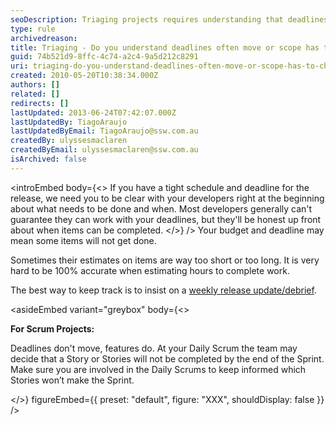 ```yaml
---
seoDescription: Triaging projects requires understanding that deadlines can shift and scope may need to adapt, ensuring clear communication with developers from the start.
type: rule
archivedreason:
title: Triaging - Do you understand deadlines often move or scope has to change?
guid: 74b521d9-8ffc-4c74-a2c4-9a5d212c8291
uri: triaging-do-you-understand-deadlines-often-move-or-scope-has-to-change
created: 2010-05-20T10:38:34.000Z
authors: []
related: []
redirects: []
lastUpdated: 2013-06-24T07:42:07.000Z
lastUpdatedBy: TiagoAraujo
lastUpdatedByEmail: TiagoAraujo@ssw.com.au
createdBy: ulyssesmaclaren
createdByEmail: ulyssesmaclaren@ssw.com.au
isArchived: false
---
```


<introEmbed
  body={<>
If you have a tight schedule and deadline for the release, we need you to be clear with your developers right at the beginning about what needs to be done and when. Most developers generally can't guarantee they can work with your deadlines, but they'll be honest up front about when items can be completed.
  </>}
/>
Your budget and deadline may mean some items will not get done.

Sometimes their estimates on items are way too short or too long. It is very hard to be 100% accurate when estimating hours to complete work.

The best way to keep track is to insist on a [weekly release update/debrief](/management-do-you-have-a-＂release-update-debrief-meeting＂-on-a-weekly-basis).


<asideEmbed
  variant="greybox"
  body={<>
    
**For Scrum Projects:**

Deadlines don't move, features do. At your Daily Scrum the team may decide that a Story or Stories will not be completed by the end of the Sprint. Make sure you are involved in the Daily Scrums to keep informed which Stories won’t make the Sprint.

  </>}
  figureEmbed={{
    preset: "default",
    figure: "XXX",
    shouldDisplay: false
  }}
/>
